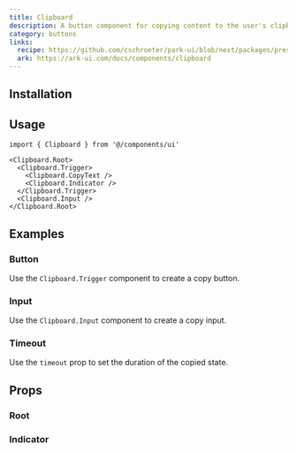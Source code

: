 ```yaml
---
title: Clipboard
description: A button component for copying content to the user's clipboard.
category: buttons
links:
  recipe: https://github.com/cschroeter/park-ui/blob/next/packages/preset/src/recipes/clipboard.ts
  ark: https://ark-ui.com/docs/components/clipboard
---
```


<ComponentExample name="basic" />

## Installation

<InstallationGuide />

## Usage

```tsx
import { Clipboard } from '@/components/ui'
```

```tsx
<Clipboard.Root>
  <Clipboard.Trigger>
    <Clipboard.CopyText />
    <Clipboard.Indicator />
  </Clipboard.Trigger>
  <Clipboard.Input />
</Clipboard.Root>
```

## Examples

### Button

Use the `Clipboard.Trigger` component to create a copy button.

<ComponentExample name="button" />

### Input

Use the `Clipboard.Input` component to create a copy input.

<ComponentExample name="input" />

### Timeout

Use the `timeout` prop to set the duration of the copied state.

<ComponentExample name="timeout" /> 

## Props

### Root

<PropsTable part="Root" />

### Indicator

<PropsTable part="Indicator" />